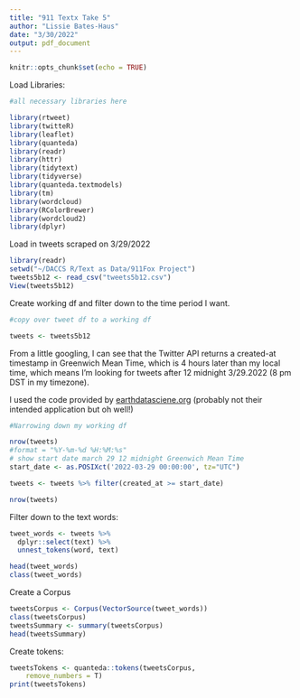 ```yaml
---
title: "911 Textx Take 5"
author: "Lissie Bates-Haus"
date: "3/30/2022"
output: pdf_document
---
```


```r
knitr::opts_chunk$set(echo = TRUE)
```

Load Libraries:

```r

#all necessary libraries here

library(rtweet)
library(twitteR)
library(leaflet)
library(quanteda)
library(readr)
library(httr)
library(tidytext)
library(tidyverse)
library(quanteda.textmodels)
library(tm)
library(wordcloud)
library(RColorBrewer)
library(wordcloud2)
library(dplyr)
```

Load in tweets scraped on 3/29/2022

```r
library(readr)
setwd("~/DACCS R/Text as Data/911Fox Project")
tweets5b12 <- read_csv("tweets5b12.csv")
View(tweets5b12)
```

Create working df and filter down to the time period I want.


```r

#copy over tweet df to a working df

tweets <- tweets5b12
```

From a little googling, I can see that the Twitter API returns a created-at timestamp in Greenwich Mean Time, which is 4 hours later than my local time, which means I'm looking for tweets after 12 midnight 3/29.2022 (8 pm DST in my timezone).

I used the code provided by [earthdatasciene.org](https://www.earthdatascience.org/courses/earth-analytics/get-data-using-apis/text-mine-colorado-flood-tweets-science-r/) (probably not their intended application but oh well!)

```r
#Narrowing down my working df

nrow(tweets)
#format = "%Y-%m-%d %H:%M:%s"
# show start date march 29 12 midnight Greenwich Mean Time
start_date <- as.POSIXct('2022-03-29 00:00:00', tz="UTC")

tweets <- tweets %>% filter(created_at >= start_date)

nrow(tweets)

```

Filter down to the text words:


```r

tweet_words <- tweets %>%
  dplyr::select(text) %>%
  unnest_tokens(word, text)

head(tweet_words)
class(tweet_words)

```

Create a Corpus

```r

tweetsCorpus <- Corpus(VectorSource(tweet_words))
class(tweetsCorpus)
tweetsSummary <- summary(tweetsCorpus)
head(tweetsSummary)

```

Create tokens:

```r
tweetsTokens <- quanteda::tokens(tweetsCorpus, 
    remove_numbers = T)
print(tweetsTokens)

```

